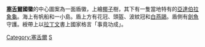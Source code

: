 {{Infobox coat of arms
|name             = 塞舌尔共和国国徽
|image            = Coat of arms of Seychelles.svg
|image_width      = 250px
|middle           = Coat of arms of Seychelles (1976–1996).svg
|middle_width     = 250px
|middle_caption   = 1976-1996
|lesser           = 
|lesser_alt       = 
|lesser_width     = 
|lesser_caption   = 
|armiger          = {{flag|Seychelles}}
|year_adopted     = 1976年5月27日<br>1996年6月18日
|shield           = 
|crest            =
|torse            = 
|Crest and mantle = 
|supporters       =
|motto            = 
|orders           = 
|other_elements   = 
|earlier_versions = 
|use              = 
|notes            = 
}}

'''[[塞舌爾|塞舌爾]]國徽'''的中心圖案為一面盾徽，上繪[[椰子|椰子]]樹，其下有一隻當地特有的[[亞達伯拉象龜|亞達伯拉象龜]]。海上有帆船和一小島。盾上方有花冠、頭盔、波紋冠和[[白燕鷗|白燕鷗]]。盾側有[[劍魚|劍魚]]守護。綬帶上以[[拉丁文|拉丁文]]書上國家格言「事竟功成」。
{{Gallery
|File:Badge of Seychelles (1903–1961).svg|1903-1961
|File:Badge of Seychelles (1961–1976).svg|1961-1976
|File:Coat of arms of Seychelles (1976–1996).svg|1976-1996 
|File:Coat of arms of Seychelles.svg|1996-
}}

{{非洲题目|国徽}}

[[Category:塞舌爾|Category:塞舌爾]]
[[Category:國徽|S]]